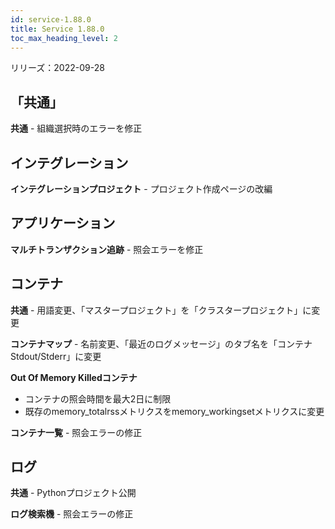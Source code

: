```yaml
---
id: service-1.88.0
title: Service 1.88.0
toc_max_heading_level: 2
---
```



リリーズ：2022-09-28

## 「共通」

**共通** - 組織選択時のエラーを修正

## インテグレーション

**インテグレーションプロジェクト** - プロジェクト作成ページの改編

## アプリケーション

**マルチトランザクション追跡** - 照会エラーを修正

## コンテナ

**共通** - 用語変更、「マスタープロジェクト」を「クラスタープロジェクト」に変更

**コンテナマップ** - 名前変更、「最近のログメッセージ」のタブ名を「コンテナStdout/Stderr」に変更

**Out Of Memory Killedコンテナ** 

-   コンテナの照会時間を最大2日に制限
-   既存のmemory_totalrssメトリクスをmemory_workingsetメトリクスに変更

**コンテナ一覧** - 照会エラーの修正

## ログ

**共通** - Pythonプロジェクト公開

**ログ検索機** - 照会エラーの修正
